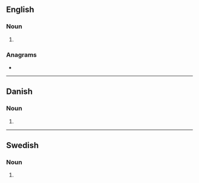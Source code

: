 {{also|Lasters|lästers}}
==English==

===Noun===
{{head|en|noun plural form}}

# {{plural of|laster|lang=en}}

===Anagrams===
* {{anagrams|en|a=aelrsst|artless|ratless|resalts|salters|slaters|strales|streals|tarsels}}

----

==Danish==

===Noun===
{{head|da|noun form|g=c}}

# {{inflection of|da|last||indef|gen|p}}

----

==Swedish==

===Noun===
{{head|sv|noun form}}

# {{sv-noun-form-indef-gen-pl|last}}